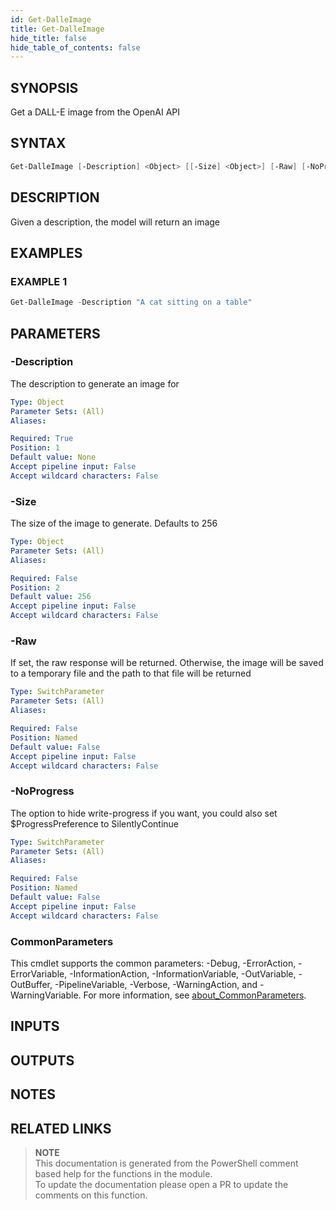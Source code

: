 ```yaml
---
id: Get-DalleImage
title: Get-DalleImage
hide_title: false
hide_table_of_contents: false
---
```


## SYNOPSIS

Get a DALL-E image from the OpenAI API

## SYNTAX

```powershell
Get-DalleImage [-Description] <Object> [[-Size] <Object>] [-Raw] [-NoProgress] [<CommonParameters>]
```

## DESCRIPTION

Given a description, the model will return an image

## EXAMPLES

### EXAMPLE 1

```powershell
Get-DalleImage -Description "A cat sitting on a table"
```

## PARAMETERS

### -Description

The description to generate an image for

```yaml
Type: Object
Parameter Sets: (All)
Aliases:

Required: True
Position: 1
Default value: None
Accept pipeline input: False
Accept wildcard characters: False
```

### -Size

The size of the image to generate.
Defaults to 256

```yaml
Type: Object
Parameter Sets: (All)
Aliases:

Required: False
Position: 2
Default value: 256
Accept pipeline input: False
Accept wildcard characters: False
```

### -Raw

If set, the raw response will be returned.
Otherwise, the image will be saved to a temporary file and the path to that file will be returned

```yaml
Type: SwitchParameter
Parameter Sets: (All)
Aliases:

Required: False
Position: Named
Default value: False
Accept pipeline input: False
Accept wildcard characters: False
```

### -NoProgress

The option to hide write-progress if you want, you could also set $ProgressPreference to SilentlyContinue

```yaml
Type: SwitchParameter
Parameter Sets: (All)
Aliases:

Required: False
Position: Named
Default value: False
Accept pipeline input: False
Accept wildcard characters: False
```

### CommonParameters

This cmdlet supports the common parameters: -Debug, -ErrorAction, -ErrorVariable, -InformationAction, -InformationVariable, -OutVariable, -OutBuffer, -PipelineVariable, -Verbose, -WarningAction, and -WarningVariable. For more information, see [about_CommonParameters](http://go.microsoft.com/fwlink/?LinkID=113216).

## INPUTS

## OUTPUTS

## NOTES

## RELATED LINKS

> **NOTE**  
> This documentation is generated from the PowerShell comment based help for the functions in the module.  
> To update the documentation please open a PR to update the comments on this function.
